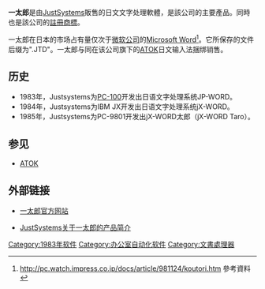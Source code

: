{{Infobox Software 
|name = 一太郎
|logo = 
|screenshot =
|caption = 日文文字處理軟體
|developer = [[Justsystems|Justsystems]]
|latest release version = 一太郎2019 (29)
|latest release date = {{release date|2019|2|8}}

|operating_system = [[Microsoft_Windows|Microsoft Windows]] / [[Linux|Linux]]
|genre = [[文字处理|文字处理]]
|license = [[專有軟體|私有]]
|website = [http://www.ichitaro.com/ 一太郎Web] 
|}}
{{Japanese|japanese= 一太郎|kana= いちたろう|romaji= Ichitarō}}
'''一太郎'''是由[[JustSystems|JustSystems]]販售的日文文字处理軟體，是該公司的主要產品。同時也是該公司的[[註冊商標|註冊商標]]。

一太郎在日本的市场占有量仅次于[[微软公司|微软公司]]的[[Microsoft_Word|Microsoft Word]]<ref>http://pc.watch.impress.co.jp/docs/article/981124/koutori.htm {{Wayback|url=http://pc.watch.impress.co.jp/docs/article/981124/koutori.htm |date=20210517105952 }} 參考資料</ref>。它所保存的文件后缀为".JTD"。一太郎与同在该公司旗下的[[ATOK|ATOK]]日文输入法捆绑销售。

== 历史 ==
*1983年，Justsystems为[[PC-100|PC-100]]开发出日语文字处理系统JP-WORD。
*1984年，Justsystems为IBM JX开发出日语文字处理系统jX-WORD。
*1985年，Justsystems为PC-9801开发出jX-WORD太郎（jX-WORD Taro）。

== 参见 ==
*[[ATOK|ATOK]]

== 外部链接 ==
*{{ja}}[http://www.ichitaro.com/ 一太郎官方网站] {{Wayback|url=http://www.ichitaro.com/ |date=20220519033842 }}
*{{ja}}[http://www.justsystems.com/jp/products/ichitaro/ JustSystems关于一太郎的产品简介] {{Wayback|url=http://www.justsystems.com/jp/products/ichitaro/ |date=20220420195652 }}

{{DEFAULTSORT:Ichitarou}}
[[Category:1983年软件|Category:1983年软件]]
[[Category:办公室自动化软件|Category:办公室自动化软件]]
[[Category:文書處理器|Category:文書處理器]]